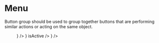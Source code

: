 


<Meta title="Menu" component={Menu} />

# Menu

Button group should be used to group together buttons that are performing similar actions or acting on the same object.

<Preview withToolbar>
  <Story name="base" parameters={{ decorators: [withKnobs] }}>
    <Menu title="settings">
      <MenuItem name="item 1" icon={<IconDashboard />} />
      <MenuItem name="item 1" icon={<IconTag />} isActive />
      <MenuItem name="item 1" icon={<IconPeople />} />
    </Menu>
  </Story>
</Preview>

